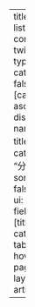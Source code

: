 ---
title: ""
listing:
  contents: twi_JP
  type: table
  categories: false
  sort: [catagories asc]
  field-display-names:
    title: "名稱"
    catagories: "分類"
  sort-ui: false
  filter-ui: false
  fields: [title, catagories]
  table-hover: true
page-layout: article

---